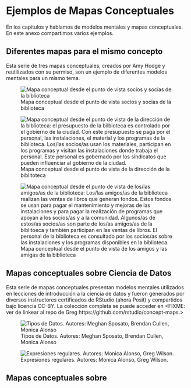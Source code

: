 # Ejemplos de Mapas Conceptuales {#conceptmaps}

En los capítulos \chapref{s:memory} y \chapref{s:models} hablamos de modelos mentales y mapas conceptuales. En este anexo compartimos varios ejemplos.

## Diferentes mapas para el mismo concepto

Esta serie de tres mapas conceptuales, creados por Amy Hodge y reutilizados con su permiso, son un ejemplo de diferentes modelos mentales para un mismo tema.

![Mapa conceptual desde el punto de vista socios y socias de la biblioteca](diagrams/library-patron-concept-map.svg){fig-alt="Mapa conceptual desde el punto de vista de los/las socios/as de la biblioteca: los/as socios/as de la biblioteca llevan niños/as a talleres de cuentos que se realizan en el edificio de la biblioteca, el cual está lleno de libros y materiales. Los/as socios/as también buscan libros y hacen preguntas al personal de la biblioteca. Este personal se encarga de comprar libros y materiales, ayuda a los/las socios/as y evalúa si debe aplicar multas a algunos socios/as." fig-align="center"}

![Mapa conceptual desde el punto de vista de la dirección de la biblitoteca](diagrams/library-director-concept-map.svg){alt="Mapa conceptual desde el punto de vista de la dirección de la biblioteca: el presupuesto de la bilbioteca es controlado por el gobierno de la ciudad. Con este presupuesto se paga por el personal, las instalaciones, el material y los programas de la biblioteca. Los/las socios/as usan los materiales, participan en los programas y visitan las instalaciones donde trabaja el personal. Este personal es gobernado por los sindicatos que pueden influenciar al gobierno de la ciudad." fig-align="center"}

![Mapa conceptual desde el punto de vista de los amigos y las amigas de la biblioteca](diagrams/library-friends-concept-map.svg){alt="Mapa conceptual desde el punto de vista de los/las amigos/as de la biblioteca: Los/las amigos/as de la biblioteca realizan las ventas de libros que generan fondos. Estos fondos se usan para pagar el mantenimiento y mejoras de las instalaciones y para pagar la realización de programas que apoyan a los socios/as y a la comunidad. Algunos/as de estos/as socios/as son parte de los/as amigos/as de la biblitoeca y también participan en las ventas de libros. El personal de la biblioteca es consultado por los socios/as sobre las instalaciones y los programas disponibles en la biblioteca." fig-align="center"}

## Mapas conceptuales sobre Ciencia de Datos

Esta serie de mapas conceptuales presentan modelos mentales utilizados en lecciones de introducción a la ciencia de datos y fueron generados por diversos instructores certificados de RStudio (ahora Posit) y compartidos bajo licencia CC-BY. La colección completa se puede acceder en \<FIXME: ver de linkear al repo de Greg https://github.com/rstudio/concept-maps.\>

![Tipos de Datos. Autores: Meghan Sposato, Brendan Cullen, Monica Alonso](diagrams/data-types.svg){fig-alt="" fig-align="center"}

![Expresiones regulares. Autores: Monica Alonso, Greg Wilson.](diagrams/regular-expressions.svg){fig-alt="" fig-align="center"}

## Mapas conceptuales sobre
